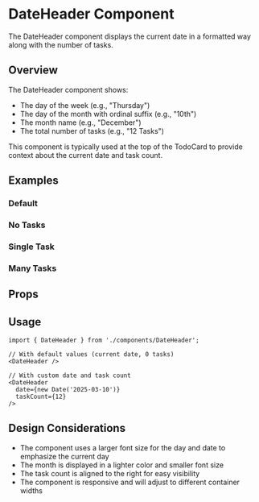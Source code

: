 
<Meta of={DateHeaderStories} />

# DateHeader Component

The DateHeader component displays the current date in a formatted way along with the number of tasks.

## Overview

The DateHeader component shows:
- The day of the week (e.g., "Thursday")
- The day of the month with ordinal suffix (e.g., "10th")
- The month name (e.g., "December")
- The total number of tasks (e.g., "12 Tasks")

This component is typically used at the top of the TodoCard to provide context about the current date and task count.

## Examples

### Default

<Canvas of={DateHeaderStories.Default} />

### No Tasks

<Canvas of={DateHeaderStories.NoTasks} />

### Single Task

<Canvas of={DateHeaderStories.SingleTask} />

### Many Tasks

<Canvas of={DateHeaderStories.ManyTasks} />

## Props

<Controls />

## Usage

```tsx
import { DateHeader } from './components/DateHeader';

// With default values (current date, 0 tasks)
<DateHeader />

// With custom date and task count
<DateHeader 
  date={new Date('2025-03-10')} 
  taskCount={12} 
/>
```

## Design Considerations

- The component uses a larger font size for the day and date to emphasize the current day
- The month is displayed in a lighter color and smaller font size
- The task count is aligned to the right for easy visibility
- The component is responsive and will adjust to different container widths 